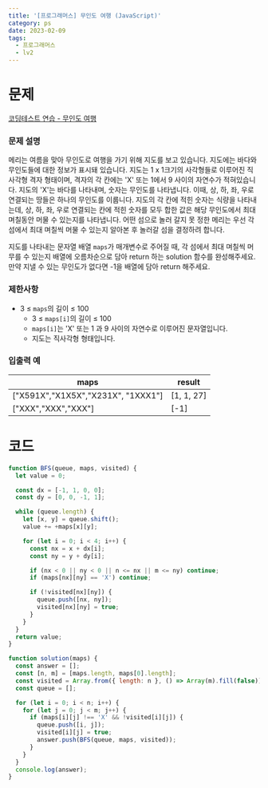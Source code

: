 ```yaml
---
title: '[프로그래머스] 무인도 여행 (JavaScript)'
category: ps
date: 2023-02-09
tags:
  - 프로그래머스
  - lv2
---
```


# 문제

[코딩테스트 연습 - 무인도 여행](https://school.programmers.co.kr/learn/courses/30/lessons/154540)

### 문제 설명

메리는 여름을 맞아 무인도로 여행을 가기 위해 지도를 보고 있습니다. 지도에는 바다와 무인도들에 대한 정보가 표시돼 있습니다. 지도는 1 x 1크기의 사각형들로 이루어진 직사각형 격자 형태이며, 격자의 각 칸에는 'X' 또는 1에서 9 사이의 자연수가 적혀있습니다. 지도의 'X'는 바다를 나타내며, 숫자는 무인도를 나타냅니다. 이때, 상, 하, 좌, 우로 연결되는 땅들은 하나의 무인도를 이룹니다. 지도의 각 칸에 적힌 숫자는 식량을 나타내는데, 상, 하, 좌, 우로 연결되는 칸에 적힌 숫자를 모두 합한 값은 해당 무인도에서 최대 며칠동안 머물 수 있는지를 나타냅니다. 어떤 섬으로 놀러 갈지 못 정한 메리는 우선 각 섬에서 최대 며칠씩 머물 수 있는지 알아본 후 놀러갈 섬을 결정하려 합니다.

지도를 나타내는 문자열 배열 `maps`가 매개변수로 주어질 때, 각 섬에서 최대 며칠씩 머무를 수 있는지 배열에 오름차순으로 담아 return 하는 solution 함수를 완성해주세요. 만약 지낼 수 있는 무인도가 없다면 -1을 배열에 담아 return 해주세요.

### 제한사항

- 3 ≤ `maps`의 길이 ≤ 100
  - 3 ≤ `maps[i]`의 길이 ≤ 100
  - `maps[i]`는 'X' 또는 1 과 9 사이의 자연수로 이루어진 문자열입니다.
  - 지도는 직사각형 형태입니다.

### 입출력 예

| maps                               | result     |
| ---------------------------------- | ---------- |
| ["X591X","X1X5X","X231X", "1XXX1"] | [1, 1, 27] |
| ["XXX","XXX","XXX"]                | [-1]       |

# 코드

```jsx
function BFS(queue, maps, visited) {
  let value = 0;

  const dx = [-1, 1, 0, 0];
  const dy = [0, 0, -1, 1];

  while (queue.length) {
    let [x, y] = queue.shift();
    value += +maps[x][y];

    for (let i = 0; i < 4; i++) {
      const nx = x + dx[i];
      const ny = y + dy[i];

      if (nx < 0 || ny < 0 || n <= nx || m <= ny) continue;
      if (maps[nx][ny] == 'X') continue;

      if (!visited[nx][ny]) {
        queue.push([nx, ny]);
        visited[nx][ny] = true;
      }
    }
  }
  return value;
}

function solution(maps) {
  const answer = [];
  const [n, m] = [maps.length, maps[0].length];
  const visited = Array.from({ length: n }, () => Array(m).fill(false));
  const queue = [];

  for (let i = 0; i < n; i++) {
    for (let j = 0; j < m; j++) {
      if (maps[i][j] !== 'X' && !visited[i][j]) {
        queue.push([i, j]);
        visited[i][j] = true;
        answer.push(BFS(queue, maps, visited));
      }
    }
  }
  console.log(answer);
}
```
